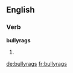 ==English==

===Verb===
'''bullyrags'''

# {{en-third-person singular of|bullyrag}}

[[de:bullyrags]]
[[fr:bullyrags]]
